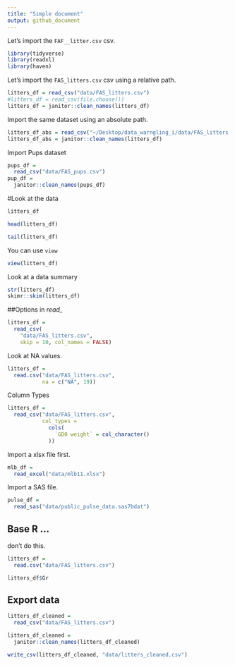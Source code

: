 ```yaml
---
title: "Simple document"
output: github_document
---
```


Let's import the `FAF__litter.csv` csv.

```r
library(tidyverse)
library(readxl)
library(haven)
```

Let's import the `FAS_litters.csv` csv using a relative path.

```r
litters_df = read_csv("data/FAS_litters.csv")
#litters_df = read_csv(file.choose())
litters_df = janitor::clean_names(litters_df)

```

Import the same dataset using an absolute path.

```r
litters_df_abs = read_csv("~/Desktop/data_warngling_i/data/FAS_litters.csv")
litters_df_abs = janitor::clean_names(litters_df)

```

Import Pups dataset

```r
pups_df = 
  read_csv("data/FAS_pups.csv")
pup_df = 
  janitor::clean_names(pups_df)
```
#Look at the data

```r
litters_df

head(litters_df)

tail(litters_df)
```

You can use `view`

```r
view(litters_df)
```

Look at a data summary
```r
str(litters_df)
skimr::skim(litters_df)
```

##Options in *read_*

```r
litters_df = 
  read_csv(
    "data/FAS_litters.csv",
    skip = 10, col_names = FALSE)
```

Look at NA values.

```r
litters_df = 
  read.csv("data/FAS_litters.csv",
           na = c("NA", 19))
```

Column Types

```r
litters_df = 
  read_csv("data/FAS_litters.csv",
           col_types = 
             cols(
               `GD0 weight` = col_character()
             ))

```

Import a xlsx file first.

```r
mlb_df = 
  read_excel("data/mlb11.xlsx")
```

Import a SAS file.

```r
pulse_df = 
  read_sas("data/public_pulse_data.sas7bdat")
```

## Base R ...

don't do this.

```r

litters_df = 
  read.csv("data/FAS_litters.csv")

litters_df$Gr
```

## Export data
```r
litters_df_cleaned = 
  read_csv("data/FAS_litters.csv")

litters_df_cleaned =
  janitor::clean_names(litters_df_cleaned)

write_csv(litters_df_cleaned, "data/litters_cleaned.csv") 
```




